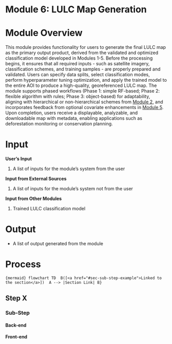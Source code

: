 # Module 6: LULC Map Generation {#sec-module-0}

# Module Overview {.unnumbered}

This module provides functionality for users to generate the final LULC map as the primary output product, derived from the validated and optimized classification model developed in Modules 1-5. Before the processing begins, it ensures that all required inputs - such as satellite imagery, classification schemes, and training samples - are properly prepared and validated. Users can specify data splits, select classification modes, perform hyperparameter tuning optimization, and apply the trained model to the entire AOI to produce a high-quality, georeferenced LULC map. The module supports phased workflows (Phase 1: simple RF-based; Phase 2: flexible algorithm with rules; Phase 3: object-based) for adaptability, aligning with hierarchical or non-hierarchical schemes from [Module 2](@sec-module-2), and incorporates feedback from optional covariate enhancements in [Module 5](@sec-module-5). Upon completion, users receive a displayable, analyzable, and downloadable map with metadata, enabling applications such as deforestation monitoring or conservation planning.

# Input {.unnumbered}

**User's Input**

1.  A list of inputs for the module's system from the user

**Input from External Sources**

1.  A list of inputs for the module's system not from the user

**Input from Other Modules**

1.  Trained LULC classification model

# Output {.unnumbered}

-   A list of output generated from the module

# Process {.unnumbered}

`{mermaid} flowchart TD  B([<a href="#sec-sub-step-example">Linked to the section</a>])  A --> |Section Link| B}`

## Step X

### Sub-Step {#sec-sub-step-example}

#### Back-end

#### Front-end
